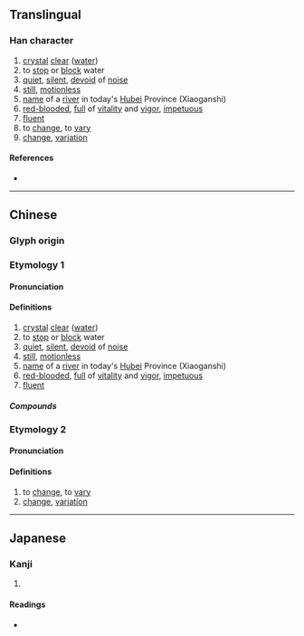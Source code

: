 {{also|㵳}}
{{character info}}
==Translingual==

===Han character===
{{Han char|rn=85|rad=水|as=11|sn=14|four=37122|canj=ESMH|ids=⿰氵翏}}

# [[crystal]] [[clear]] ([[water]])
# to [[stop]] or [[block]] water
# [[quiet]], [[silent]], [[devoid]] of [[noise]]
# [[still]], [[motionless]]
# [[name]] of a [[river]] in today's [[Hubei]] Province (Xiaoganshi)
# [[red-blooded]], [[full]] of [[vitality]] and [[vigor]], [[impetuous]]
# [[fluent]]
# to [[change]], to [[vary]]
# [[change]], [[variation]]

====References====
* {{Han ref|kx=0648.020|dkj=18182|dj=1057.160|hdz=31733.080|uh=6F3B|ud=28475|bh=E27B|bd=57979}}

----

==Chinese==
{{zh-forms}}

===Glyph origin===
{{Han etym}}

===Etymology 1===
====Pronunciation====
{{zh-pron
|m=liáo
|c=lau4
|mc=y
|oc=y
|ma=
|cat=a,v,pn
}}

====Definitions====
{{zh-hanzi}}

# [[crystal]] [[clear]] ([[water]])
# to [[stop]] or [[block]] water
# [[quiet]], [[silent]], [[devoid]] of [[noise]]
# [[still]], [[motionless]]
# [[name]] of a [[river]] in today's [[Hubei]] Province (Xiaoganshi)
# [[red-blooded]], [[full]] of [[vitality]] and [[vigor]], [[impetuous]]
# [[fluent]]

=====Compounds=====
{{zh-der|漻淚}}

===Etymology 2===
====Pronunciation====
{{zh-pron
|m=liú
|c=liu4
|ma=
|cat=v,n
}}

====Definitions====
{{zh-hanzi}}

# to [[change]], to [[vary]]
# [[change]], [[variation]]

----

==Japanese==

===Kanji===
{{ja-kanji|grade=|rs=水11}}

# {{rfdef|ja|sort=水11}}

====Readings====
* {{ja-readings|on=[[りょう]] (ryō), [[りゅう]] (ryū), [[る]] (ru)|kun=}}